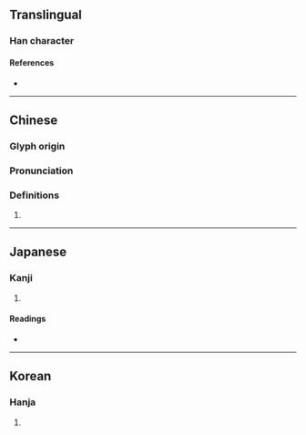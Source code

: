 {{character info/new}}
==Translingual==

===Han character===
{{Han char|rn=22|rad=匚|as=12|sn=14|four=71714|canj=SRRJ|ids=⿷匚單}}

====References====
* {{Han ref|kx=0154.190|dkj=02650|dj=0346.230|hdz=10090.010|uh=5330|ud=21296|bh=E145|bd=57669}}

----

==Chinese==
{{zh-forms}}

===Glyph origin===
{{Han etym}}

===Pronunciation===
{{zh-pron
|m=dān
|c=daan1
|mc=y
|oc=y
|cat=
}}

===Definitions===
{{zh-hanzi}}

# {{rfdef|zh}}

----

==Japanese==

===Kanji===
{{ja-kanji|grade=|rs=匚12}}

# {{defn|lang=ja|sort=匚12}}

====Readings====
* {{ja-readings|on=[[たん]] (tan)|kun=[[ずし]] (zushi), [[はこ]] (hako)}}

----

==Korean==

===Hanja===
{{ko-hanja|hangeul=단|rv=dan|mr=tan}}

# {{defn|lang=ko|sort=匚12}}